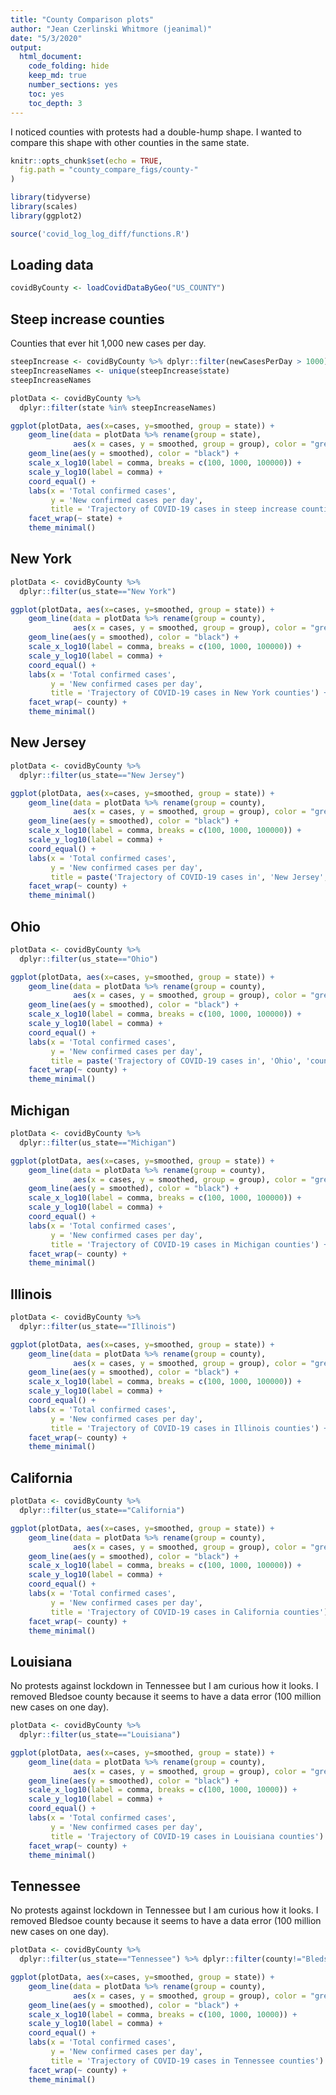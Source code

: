 ```yaml
---
title: "County Comparison plots"
author: "Jean Czerlinski Whitmore (jeanimal)"
date: "5/3/2020"
output:
  html_document:
    code_folding: hide
    keep_md: true
    number_sections: yes
    toc: yes
    toc_depth: 3
---
```


I noticed counties with protests had a double-hump shape.  I wanted to compare this shape with other counties in the same state.


```r
knitr::opts_chunk$set(echo = TRUE,
  fig.path = "county_compare_figs/county-"
)
```

```r
library(tidyverse)
library(scales)
library(ggplot2)

source('covid_log_log_diff/functions.R')
```

## Loading data

```r
covidByCounty <- loadCovidDataByGeo("US_COUNTY")
```

## Steep increase counties

Counties that ever hit 1,000 new cases per day.
```r
steepIncrease <- covidByCounty %>% dplyr::filter(newCasesPerDay > 1000) %>% dplyr::filter(state != "_ALL_")
steepIncreaseNames <- unique(steepIncrease$state)
steepIncreaseNames
```

```r

plotData <- covidByCounty %>%
  dplyr::filter(state %in% steepIncreaseNames)
```

```r
ggplot(plotData, aes(x=cases, y=smoothed, group = state)) +
    geom_line(data = plotData %>% rename(group = state),
              aes(x = cases, y = smoothed, group = group), color = "grey") +
    geom_line(aes(y = smoothed), color = "black") +
    scale_x_log10(label = comma, breaks = c(100, 1000, 100000)) + 
    scale_y_log10(label = comma) +
    coord_equal() +
    labs(x = 'Total confirmed cases',
         y = 'New confirmed cases per day',
         title = 'Trajectory of COVID-19 cases in steep increase counties') +
    facet_wrap(~ state) +
    theme_minimal()
```
## New York

```r
plotData <- covidByCounty %>%
  dplyr::filter(us_state=="New York")
```

```r
ggplot(plotData, aes(x=cases, y=smoothed, group = state)) +
    geom_line(data = plotData %>% rename(group = county),
              aes(x = cases, y = smoothed, group = group), color = "grey") +
    geom_line(aes(y = smoothed), color = "black") +
    scale_x_log10(label = comma, breaks = c(100, 1000, 100000)) + 
    scale_y_log10(label = comma) +
    coord_equal() +
    labs(x = 'Total confirmed cases',
         y = 'New confirmed cases per day',
         title = 'Trajectory of COVID-19 cases in New York counties') +
    facet_wrap(~ county) +
    theme_minimal()
```

## New Jersey

```r
plotData <- covidByCounty %>%
  dplyr::filter(us_state=="New Jersey")
```

```r
ggplot(plotData, aes(x=cases, y=smoothed, group = state)) +
    geom_line(data = plotData %>% rename(group = county),
              aes(x = cases, y = smoothed, group = group), color = "grey") +
    geom_line(aes(y = smoothed), color = "black") +
    scale_x_log10(label = comma, breaks = c(100, 1000, 100000)) + 
    scale_y_log10(label = comma) +
    coord_equal() +
    labs(x = 'Total confirmed cases',
         y = 'New confirmed cases per day',
         title = paste('Trajectory of COVID-19 cases in', 'New Jersey', 'counties')) +
    facet_wrap(~ county) +
    theme_minimal()
```

## Ohio

```r
plotData <- covidByCounty %>%
  dplyr::filter(us_state=="Ohio")
```

```r
ggplot(plotData, aes(x=cases, y=smoothed, group = state)) +
    geom_line(data = plotData %>% rename(group = county),
              aes(x = cases, y = smoothed, group = group), color = "grey") +
    geom_line(aes(y = smoothed), color = "black") +
    scale_x_log10(label = comma, breaks = c(100, 1000, 100000)) + 
    scale_y_log10(label = comma) +
    coord_equal() +
    labs(x = 'Total confirmed cases',
         y = 'New confirmed cases per day',
         title = paste('Trajectory of COVID-19 cases in', 'Ohio', 'counties')) +
    facet_wrap(~ county) +
    theme_minimal()
```

## Michigan

```r
plotData <- covidByCounty %>%
  dplyr::filter(us_state=="Michigan")
```

```r
ggplot(plotData, aes(x=cases, y=smoothed, group = state)) +
    geom_line(data = plotData %>% rename(group = county),
              aes(x = cases, y = smoothed, group = group), color = "grey") +
    geom_line(aes(y = smoothed), color = "black") +
    scale_x_log10(label = comma, breaks = c(100, 1000, 100000)) + 
    scale_y_log10(label = comma) +
    coord_equal() +
    labs(x = 'Total confirmed cases',
         y = 'New confirmed cases per day',
         title = 'Trajectory of COVID-19 cases in Michigan counties') +
    facet_wrap(~ county) +
    theme_minimal()
```


## Illinois

```r
plotData <- covidByCounty %>%
  dplyr::filter(us_state=="Illinois")
```

```r
ggplot(plotData, aes(x=cases, y=smoothed, group = state)) +
    geom_line(data = plotData %>% rename(group = county),
              aes(x = cases, y = smoothed, group = group), color = "grey") +
    geom_line(aes(y = smoothed), color = "black") +
    scale_x_log10(label = comma, breaks = c(100, 1000, 100000)) + 
    scale_y_log10(label = comma) +
    coord_equal() +
    labs(x = 'Total confirmed cases',
         y = 'New confirmed cases per day',
         title = 'Trajectory of COVID-19 cases in Illinois counties') +
    facet_wrap(~ county) +
    theme_minimal()
```

## California

```r
plotData <- covidByCounty %>%
  dplyr::filter(us_state=="California")
```

```r
ggplot(plotData, aes(x=cases, y=smoothed, group = state)) +
    geom_line(data = plotData %>% rename(group = county),
              aes(x = cases, y = smoothed, group = group), color = "grey") +
    geom_line(aes(y = smoothed), color = "black") +
    scale_x_log10(label = comma, breaks = c(100, 1000, 100000)) + 
    scale_y_log10(label = comma) +
    coord_equal() +
    labs(x = 'Total confirmed cases',
         y = 'New confirmed cases per day',
         title = 'Trajectory of COVID-19 cases in California counties') +
    facet_wrap(~ county) +
    theme_minimal()
```

## Louisiana

No protests against lockdown in Tennessee but I am curious how it looks.  I removed Bledsoe county because it seems to have a data error (100 million new cases on one day).

```r
plotData <- covidByCounty %>%
  dplyr::filter(us_state=="Louisiana")
```

```r
ggplot(plotData, aes(x=cases, y=smoothed, group = state)) +
    geom_line(data = plotData %>% rename(group = county),
              aes(x = cases, y = smoothed, group = group), color = "grey") +
    geom_line(aes(y = smoothed), color = "black") +
    scale_x_log10(label = comma, breaks = c(100, 1000, 10000)) + 
    scale_y_log10(label = comma) +
    coord_equal() +
    labs(x = 'Total confirmed cases',
         y = 'New confirmed cases per day',
         title = 'Trajectory of COVID-19 cases in Louisiana counties') +
    facet_wrap(~ county) +
    theme_minimal()
```

## Tennessee

No protests against lockdown in Tennessee but I am curious how it looks.  I removed Bledsoe county because it seems to have a data error (100 million new cases on one day).

```r
plotData <- covidByCounty %>%
  dplyr::filter(us_state=="Tennessee") %>% dplyr::filter(county!="Bledsoe")
```

```r
ggplot(plotData, aes(x=cases, y=smoothed, group = state)) +
    geom_line(data = plotData %>% rename(group = county),
              aes(x = cases, y = smoothed, group = group), color = "grey") +
    geom_line(aes(y = smoothed), color = "black") +
    scale_x_log10(label = comma, breaks = c(100, 1000, 10000)) + 
    scale_y_log10(label = comma) +
    coord_equal() +
    labs(x = 'Total confirmed cases',
         y = 'New confirmed cases per day',
         title = 'Trajectory of COVID-19 cases in Tennessee counties') +
    facet_wrap(~ county) +
    theme_minimal()
```